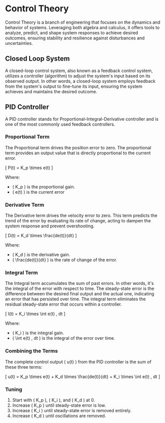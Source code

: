 # Control Theory

Control Theory is a branch of engineering that focuses on the dynamics and behavior of systems. Leveraging both algebra and calculus, it offers tools to analyze, predict, and shape system responses to achieve desired outcomes, ensuring stability and resilience against disturbances and uncertainties.

## Closed Loop System

A closed-loop control system, also known as a feedback control system, utilizes a controller (algorithm) to adjust the system's input based on its observed output. In other words, a closed-loop system employs feedback from the system's output to fine-tune its input, ensuring the system achieves and maintains the desired outcome.

## PID Controller

A PID controller stands for Proportional-Integral-Derivative controller and is one of the most commonly used feedback controllers.

### Proportional Term

The Proportional term drives the position error to zero. The proportional term provides an output value that is directly proportional to the current error.

\[ P(t) = K_p \times e(t) \]

Where:

- \( K_p \) is the proportional gain.
- \( e(t) \) is the current error

### Derivative Term

The Derivative term drives the velocity error to zero. This term predicts the trend of the error by evaluating its rate of change, acting to dampen the system response and prevent overshooting.

\[ D(t) = K_d \times \frac{de(t)}{dt} \]

Where:

- \( K_d \) is the derivative gain.
- \( \frac{de(t)}{dt} \) is the rate of change of the error.

### Integral Term

The Integral term accumulates the sum of past errors. In other words, it's the integral of the error with respect to time. The steady-state error is the difference between the desired final output and the actual one, indicating an error that has persisted over time. The integral term eliminates the residual steady-state error that occurs within a controller.

\[ I(t) = K_i \times \int e(t) \, dt \]

Where:

- \( K_i \) is the integral gain.
- \( \int e(t) \, dt \) is the integral of the error over time.

### Combining the Terms

The complete control output \( u(t) \) from the PID controller is the sum of these three terms:

\[ u(t) = K_p \times e(t) + K_d \times \frac{de(t)}{dt} + K_i \times \int e(t) \, dt \]

### Tuning

1. Start with \( K_p \), \( K_i \), and \( K_d \) at 0.
2. Increase \( K_p \) until steady-state error is low.
3. Increase \( K_i \) until steady-state error is removed entirely.
4. Increase \( K_d \) until oscillations are removed.
